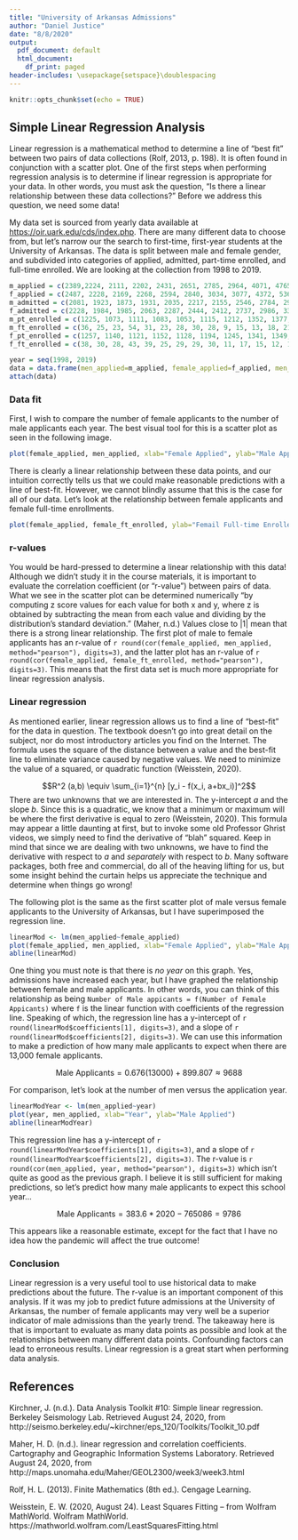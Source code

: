 ```yaml
---
title: "University of Arkansas Admissions"
author: "Daniel Justice"
date: "8/8/2020"
output:
  pdf_document: default
  html_document:
    df_print: paged
header-includes: \usepackage{setspace}\doublespacing
---
```


```r
knitr::opts_chunk$set(echo = TRUE)
```
\pagebreak

## Simple Linear Regression Analysis

Linear regression is a mathematical method to determine a line of "best fit" between two pairs of data collections (Rolf, 2013, p. 198).  It is often found in conjunction with a scatter plot.  One of the first steps when performing regression analysis is to determine if linear regression is appropriate for your data.  In other words, you must ask the question, "Is there a linear relationship between these data collections?"  Before we address this question, we need some data!

My data set is sourced from yearly data available at <https://oir.uark.edu/cds/index.php>.  There are many different data to choose from, but let's narrow our the search to first-time, first-year students at the University of Arkansas.  The data is split between male and female gender, and subdivided into categories of applied, admitted, part-time enrolled, and full-time enrolled.  We are looking at the collection from 1998 to 2019.

```r
m_applied = c(2389,2224, 2111, 2202, 2431, 2651, 2785, 2964, 4071, 4765, 5660, 5696, 6503, 7550, 7616, 8464, 8180, 8600, 9201, 9036, 7811, 7305)
f_applied = c(2487, 2228, 2169, 2268, 2594, 2840, 3034, 3077, 4372, 5367, 6385, 6339, 7516, 9083, 9133, 10444, 10804, 11942, 12338, 12679, 10921, 10608)
m_admitted = c(2081, 1923, 1873, 1931, 2035, 2217, 2155, 2546, 2784, 2959, 3279, 3187, 3990, 4731, 4862, 4947, 5107, 5231, 5704, 5945, 5958, 5574)
f_admitted = c(2228, 1984, 1985, 2063, 2287, 2444, 2412, 2737, 2986, 3303, 3666, 3564, 4478, 5398, 5768, 6129, 6670, 7106, 7909, 8379, 8554, 8235)
m_pt_enrolled = c(1225, 1073, 1111, 1083, 1053, 1115, 1212, 1352, 1377, 1454, 1491, 1445, 1850, 2156, 2181, 2033, 2051, 2222, 2216, 2270, 2208, 2062)
m_ft_enrolled = c(36, 25, 23, 54, 31, 23, 28, 30, 28, 9, 15, 13, 18, 21, 11, 18, 25, 13, 7, 13, 8, 18)
f_pt_enrolled = c(1257, 1140, 1121, 1152, 1128, 1194, 1245, 1341, 1349, 1425, 1488, 1446, 1930, 2258, 2369, 2267, 2467, 2649, 2722, 2762, 2769, 2500)
f_ft_enrolled = c(38, 30, 28, 43, 39, 25, 29, 29, 30, 11, 17, 15, 12, 12, 13, 21, 28, 31, 22, 20, 20, 21)

year = seq(1998, 2019)
data = data.frame(men_applied=m_applied, female_applied=f_applied, men_admitted=m_admitted, female_admitted=f_admitted, men_pt_enrolled=m_pt_enrolled, men_ft_enrolled=m_ft_enrolled, female_pt_enrolled=f_pt_enrolled, female_ft_enrolled=f_ft_enrolled, enroll_year=year)
attach(data)
```

### Data fit

First, I wish to compare the number of female applicants to the number of male applicants each year.  The best visual tool for this is a scatter plot as seen in the following image.

```r
plot(female_applied, men_applied, xlab="Female Applied", ylab="Male Applied")
```

There is clearly a linear relationship between these data points, and our intuition correctly tells us that we could make reasonable predictions with a line of best-fit.  However, we cannot blindly assume that this is the case for all of our data.  Let's look at the relationship between female applicants and female full-time enrollments.

```r
plot(female_applied, female_ft_enrolled, ylab="Femail Full-time Enrolled", xlab="Female Applied")
```

### r-values

You would be hard-pressed to determine a linear relationship with this data!  Although we didn't study it in the course materials, it is important to evaluate the correlation coefficient (or "r-value") between pairs of data.  What we see in the scatter plot can be determined numerically "by computing z score values for each value for both x and y, where z is obtained by subtracting the mean from each value and dividing by the distribution's standard deviation." (Maher, n.d.)  Values close to $|1|$ mean that there is a strong linear relationship.  The first plot of male to female applicants has an r-value of `r round(cor(female_applied, men_applied, method="pearson"), digits=3)`, and the latter plot has an r-value of `r round(cor(female_applied, female_ft_enrolled, method="pearson"), digits=3)`.  This means that the first data set is much more appropriate for linear regression analysis.

### Linear regression

As mentioned earlier, linear regression allows us to find a line of "best-fit" for the data in question.  The textbook doesn't go into great detail on the subject, nor do most introductory articles you find on the Internet.  The formula uses the square of the distance between a value and the best-fit line to eliminate variance caused by negative values.  We need to minimize the value of a squared, or quadratic function (Weisstein, 2020).

$$R^2 (a,b) \equiv \sum_{i=1}^{n} [y_i - f(x_i, a+bx_i)]^2$$
There are two unknowns that we are interested in.  The y-intercept $a$ and the slope $b$.  Since this is a quadratic, we know that a minimum or maximum will be where the first derivative is equal to zero (Weisstein, 2020).  This formula may appear a little daunting at first, but to invoke some old Professor Ghrist videos, we simply need to find the derivative of "blah" squared.  Keep in mind that since we are dealing with two unknowns, we have to find the derivative with respect to $a$ and *separately* with respect to $b$.  Many software packages, both free and commercial, do all of the heaving lifting for us, but some insight behind the curtain helps us appreciate the technique and determine when things go wrong!

The following plot is the same as the first scatter plot of male versus female applicants to the University of Arkansas, but I have superimposed the regression line.

```r
linearMod <- lm(men_applied~female_applied)
plot(female_applied, men_applied, xlab="Female Applied", ylab="Male Applied")
abline(linearMod)
```

One thing you must note is that there is _no year_ on this graph.  Yes, admissions have increased each year, but I have graphed the relationship between female and male applicants.  In other words, you can think of this relationship as being `Number of Male appicants = f(Number of Female Appicants)` where `f` is the linear function with coefficients of the regression line.  Speaking of which, the regression line has a y-intercept of `r round(linearMod$coefficients[1], digits=3)`, and a slope of `r round(linearMod$coefficients[2], digits=3)`.  We can use this information to make a prediction of how many male applicants to expect when there are 13,000 female applicants.

$$\text{Male Applicants}=0.676(13000) + 899.807 \approx 9688$$

For comparison, let's look at the number of men versus the application year.

```r
linearModYear <- lm(men_applied~year)
plot(year, men_applied, xlab="Year", ylab="Male Applied")
abline(linearModYear)
```

This regression line has a y-intercept of `r round(linearModYear$coefficients[1], digits=3)`, and a slope of `r round(linearModYear$coefficients[2], digits=3)`.  The r-value is `r round(cor(men_applied, year, method="pearson"), digits=3)` which isn't quite as good as the previous graph.  I believe it is still sufficient for making predictions, so let's predict how many male applicants to expect this school year...

$$\text{Male Applicants}=383.6 * 2020 - 765086 = 9786$$

This appears like a reasonable estimate, except for the fact that I have no idea how the pandemic will affect the true outcome!

### Conclusion

Linear regression is a very useful tool to use historical data to make predictions about the future.  The r-value is an important component of this analysis.  If it was my job to predict future admissions at the University of Arkansas, the number of female applicants may very well be a superior indicator of male admissions than the yearly trend.  The takeaway here is that is important to evaluate as many data points as possible and look at the relationships between many different data points.  Confounding factors can lead to erroneous results.  Linear regression is a great start when performing data analysis.

\pagebreak
## References

Kirchner, J. (n.d.). Data Analysis Toolkit #10: Simple linear regression. Berkeley Seismology Lab. Retrieved August 24, 2020, from http://seismo.berkeley.edu/~kirchner/eps_120/Toolkits/Toolkit_10.pdf

Maher, H. D. (n.d.). linear regression and correlation coefficients. Cartography and Geographic Information Systems Laboratory. Retrieved August 24, 2020, from http://maps.unomaha.edu/Maher/GEOL2300/week3/week3.html

Rolf, H. L. (2013). Finite Mathematics (8th ed.). Cengage Learning.

Weisstein, E. W. (2020, August 24). Least Squares Fitting -- from Wolfram MathWorld. Wolfram MathWorld. https://mathworld.wolfram.com/LeastSquaresFitting.html